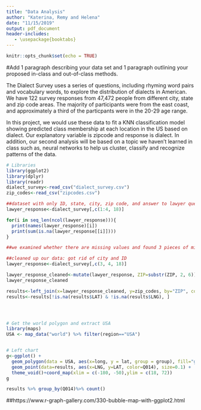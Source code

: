 ```yaml
---
title: "Data Analysis"
author: "Katerina, Remy and Helena"
date: "11/15/2019"
output: pdf_document 
header-includes:
   - \usepackage{booktabs}
---
```


```r
knitr::opts_chunk$set(echo = TRUE)
```
#Add 1 paragraph describing your data set and 1 paragraph outlining your proposed in-class and out-of-class methods.

The Dialect Survey uses a series of questions, including rhyming word pairs and vocabulary words, to explore the distribution of dialects in American. We have 122 survey responses from 47,472 people from different city, state and zip code areas. The majority of participants were from the east coast, and approximately a third of the particpants were in the 20-29 age range.

In this project, we would use these data to fit a KNN classification model showing predicted class membership at each location in the US based on dialect. Our explanatory variable is zipcode and response is dialect. In addition, our second analysis will be based on a topic we haven't learned in class such as, neural networks to help us cluster, classify and recognize patterns of the data.  

```r
# Libraries
library(ggplot2)
library(dplyr)
library(readr)
dialect_survey<-read_csv("dialect_survey.csv")
zip_codes<-read_csv("zipcodes.csv")

##dataset with only ID, state, city, zip code, and answer to lawyer question
lawyer_response<-dialect_survey[,c(1:4, 18)]

for(i in seq_len(ncol(lawyer_response))){
  print(names(lawyer_response)[i])
  print(sum(is.na(lawyer_response[[i]])))
}

##we examined whether there are missing values and found 3 pieces of missing data for state, and 537 for city. However, there are no missing data values for zip code. We will use zip code as our explanatory variable.

##cleaned up our data: got rid of city and ID
lawyer_response<-dialect_survey[,c(3, 4, 18)]

lawyer_response_cleaned<-mutate(lawyer_response, ZIP=substr(ZIP, 2, 6))
lawyer_response_cleaned

results<-left_join(x=lawyer_response_cleaned, y=zip_codes, by="ZIP", copy=FALSE)
results<-results[!is.na(results$LAT) & !is.na(results$LNG), ]




# Get the world polygon and extract USA
library(maps)
USA <- map_data("world") %>% filter(region=="USA")


# Left chart
g<-ggplot() +
  geom_polygon(data = USA, aes(x=long, y = lat, group = group), fill="grey") +
  geom_point(data=results, aes(x=LNG, y=LAT, color=Q014), size=0.1) + 
  theme_void()+coord_map(xlim = c(-180, -50),ylim = c(18, 72))
g

results %>% group_by(Q014)%>% count()

```

##https://www.r-graph-gallery.com/330-bubble-map-with-ggplot2.html

